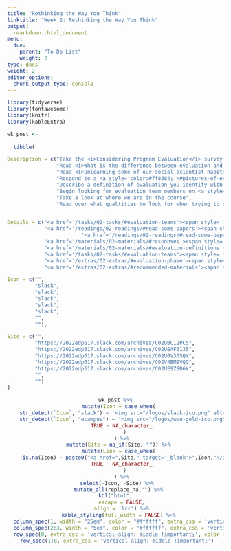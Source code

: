 ```yaml
---
title: "Rethinking the Way You Think"
linktitle: "Week 2: Rethinking the Way You Think"
output:
  rmarkdown::html_document
menu:
  due:
    parent: "To Do List"
    weight: 2
type: docs
weight: 2
editor_options: 
  chunk_output_type: console
---
```


```r
library(tidyverse)
library(fontawesome)
library(knitr)
library(kableExtra)
```

```r

wk_post <- 
  
  tibble(

Description = c("Take the <i>Considering Program Evaluation</i> survey using the unique link sent to your WVU Mix e-mail account",
                "Read <i>What is the difference between evaluation and research - and why do we care?</i> and post to <a style='color:#ff8384;'>#mathison</a>",
                "Read <i>Unlearning some of our social scientist habits</i> and post to <a style='color:#ff8384;'>#davidson</a>",
                "Respond to a <a style='color:#ff8384;'>#pictures-of-evaluation</a> post",
                "Describe a definition of evaluation you identify with at <a style='color:#ff8384;'>#evaluation-definitions</a>",
                "Begin looking for evaluation team members on <a style='color:#ff8384;'>#talk-about-logistics</a>",
                "Take a look at where we are in the course",
                "Read over what qualtities to look for when trying to choose a possible evaluation teammate"),


Details = c("<a href='/tasks/02-tasks/#evaluation-teams'><span style='font-size: 25px; color: #89cff0;'><i class='fas fa-info-circle'></i></span></a>",
            "<a href='/readings/02-readings/#read-some-papers'><span style='font-size: 25px; color: #89cff0;'><i class='fas fa-info-circle'></i></span></a>",
                        "<a href='/readings/02-readings/#read-some-papers'><span style='font-size: 25px; color: #89cff0;'><i class='fas fa-info-circle'></i></span></a>",
            "<a href='/materials/02-materials/#responses'><span style='font-size: 25px; color: #89cff0;'><i class='fas fa-info-circle'></i></span></a>",
            "<a href='/materials/02-materials/#evaluation-definitions'><span style='font-size: 25px; color: #89cff0;'><i class='fas fa-info-circle'></i></span></a>",
            "<a href='/tasks/02-tasks/#evaluation-teams'><span style='font-size: 25px; color: #89cff0;'><i class='fas fa-info-circle'></i></span></a>",
            "<a href='/extras/02-extras/#evaluation-phase'><span style='font-size: 25px; color: #89cff0;'><i class='fas fa-info-circle'></i></span></a>",
            "<a href='/extras/02-extras/#recommended-materials'><span style='font-size: 25px; color: #89cff0;'><i class='fas fa-info-circle'></i></span></a>"),

Icon = c("", 
         "slack", 
         "slack",
         "slack",
         "slack",
         "slack",
         "",
         ""),

Site = c("",
         "https://2022edp617.slack.com/archives/C02UBC12PC5",
         "https://2022edp617.slack.com/archives/C02UEAF6135",
         "https://2022edp617.slack.com/archives/C02U0V36SQY",
         "https://2022edp617.slack.com/archives/C02V4BM9VQQ",
         "https://2022edp617.slack.com/archives/C02UE9ZSD6X",
         "",
         "")
)
```

<center>
```r
wk_post %>%
  mutate(Icon = case_when(
    str_detect(`Icon`, "slack") ~ '<img src="/logos/slack-ico.png" alt="Slack icon" width="25">',
    str_detect(`Icon`, "ecampus") ~ '<img src="/logos/wvu-gold-ico.png" alt="Slack icon" width="25">',
    TRUE ~ NA_character_
      )
    ) %>%
  mutate(Site = na_if(Site, "")) %>%
  mutate(Link = case_when(
    !is.na(Icon) ~ paste0("<a href=",Site," target='_blank'>",Icon,"</a>"),
    TRUE ~ NA_character_
      )
    ) %>%
  select(-Icon, -Site) %>% 
  mutate_all(replace_na,"") %>%
kbl("html",
    escape = FALSE,
    align = 'lcc') %>%
  kable_styling(full_width = FALSE) %>%
  column_spec(1, width = "25em", color = "#ffffff", extra_css = 'vertical-align: middle !important;') %>%
  column_spec(2:3, width = "5em", color = "#ffffff", extra_css = 'vertical-align: middle !important;') %>%
  row_spec(0, extra_css = 'vertical-align: middle !important;', color = "#f7f7f7") %>%
  row_spec(1:8, extra_css = 'vertical-align: middle !important;') 
```
</center>
